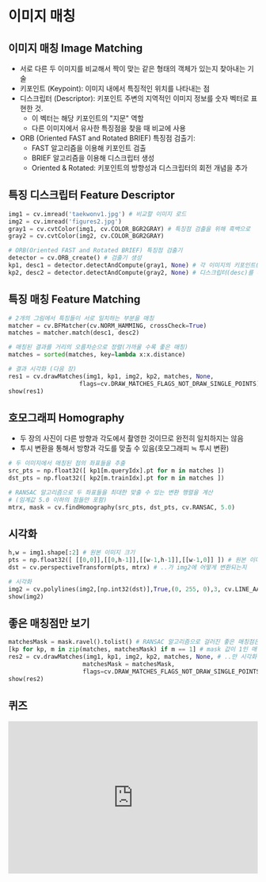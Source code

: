 # 이미지 매칭

## 이미지 매칭 Image Matching
*   서로 다른 두 이미지를 비교해서 짝이 맞는 같은 형태의 객체가 있는지 찾아내는 기술
*   키포인트 (Keypoint): 이미지 내에서 특징적인 위치를 나타내는 점
*   디스크립터 (Descriptor): 키포인트 주변의 지역적인 이미지 정보를 숫자 벡터로 표현한 것.
    *   이 벡터는 해당 키포인트의 "지문" 역할
    *   다른 이미지에서 유사한 특징점을 찾을 때 비교에 사용
*   ORB (Oriented FAST and Rotated BRIEF) 특징점 검출기:
    *   FAST 알고리즘을 이용해 키포인트 검출
    *   BRIEF 알고리즘을 이용해 디스크립터 생성
    *   Oriented & Rotated: 키포인트의 방향성과 디스크립터의 회전 개념을 추가

## 특징 디스크립터 Feature Descriptor
```python
img1 = cv.imread('taekwonv1.jpg') # 비교할 이미지 로드
img2 = cv.imread('figures2.jpg')
gray1 = cv.cvtColor(img1, cv.COLOR_BGR2GRAY) # 특징점 검출을 위해 흑백으로
gray2 = cv.cvtColor(img2, cv.COLOR_BGR2GRAY)

# ORB(Oriented FAST and Rotated BRIEF) 특징점 검출기
detector = cv.ORB_create() # 검출기 생성
kp1, desc1 = detector.detectAndCompute(gray1, None) # 각 이미지의 키포인트(kp)와
kp2, desc2 = detector.detectAndCompute(gray2, None) # 디스크립터(desc)를 추출
```

## 특징 매칭 Feature Matching
```python
# 2개의 그림에서 특징들이 서로 일치하는 부분을 매칭
matcher = cv.BFMatcher(cv.NORM_HAMMING, crossCheck=True)
matches = matcher.match(desc1, desc2)

# 매칭된 결과를 거리의 오름차순으로 정렬(가까울 수록 좋은 매칭)
matches = sorted(matches, key=lambda x:x.distance)

# 결과 시각화 (다음 장)
res1 = cv.drawMatches(img1, kp1, img2, kp2, matches, None,
                    flags=cv.DRAW_MATCHES_FLAGS_NOT_DRAW_SINGLE_POINTS)
show(res1)
```

## 호모그래피 Homography
*   두 장의 사진이 다른 방향과 각도에서 촬영한 것이므로 완전히 일치하지는 않음
*   투시 변환을 통해서 방향과 각도를 맞출 수 있음(호모그래피 ≒ 투시 변환)
```python
# 두 이미지에서 매칭된 점의 좌표들을 추출
src_pts = np.float32([ kp1[m.queryIdx].pt for m in matches ]) 
dst_pts = np.float32([ kp2[m.trainIdx].pt for m in matches ])

# RANSAC 알고리즘으로 두 좌표들을 최대한 맞출 수 있는 변환 행렬을 계산
# (임계값 5.0 이하의 점들만 포함)
mtrx, mask = cv.findHomography(src_pts, dst_pts, cv.RANSAC, 5.0)
```

## 시각화
```python
h,w = img1.shape[:2] # 원본 이미지 크기
pts = np.float32([ [[0,0]],[[0,h-1]],[[w-1,h-1]],[[w-1,0]] ]) # 원본 이미지의 네 모서리 좌표
dst = cv.perspectiveTransform(pts, mtrx) # ..가 img2에 어떻게 변환되는지

# 시각화
img2 = cv.polylines(img2,[np.int32(dst)],True,(0, 255, 0),3, cv.LINE_AA)
show(img2)
```

## 좋은 매칭점만 보기
```python
matchesMask = mask.ravel().tolist() # RANSAC 알고리즘으로 걸러진 좋은 매칭점은 1
[kp for kp, m in zip(matches, matchesMask) if m == 1] # mask 값이 1인 매칭점
res2 = cv.drawMatches(img1, kp1, img2, kp2, matches, None, # ..만 시각화
                     matchesMask = matchesMask,
                     flags=cv.DRAW_MATCHES_FLAGS_NOT_DRAW_SINGLE_POINTS)
show(res2)
```

## 퀴즈

<iframe src="https://tally.so/embed/wQqQll?alignLeft=1&hideTitle=1&transparentBackground=1&dynamicHeight=1" loading="lazy" width="100%" height="307" frameborder="0" marginheight="0" marginwidth="0" title="[CV] 이미지 매칭"></iframe>